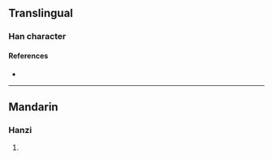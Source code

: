 {{character info}}
==Translingual==

===Han character===
{{Han char|rn=96|rad=玉|as=07|sn=11|four=16180|canj=MGBUC|ids=⿰𤣩貝}}

====References====
* {{Han ref|kx=0732.180|dkj=21000|dj=1143.150|hdz=21116.020|uh=73FC|ud=29692|bh=D674|bd=54900}}

----

==Mandarin==

===Hanzi===
{{cmn-hanzi|pin=[[bèi]] ([[bei4]])|wg=pei<sup>4</sup>}}

# {{rfdef|cmn|sort=玉07}}